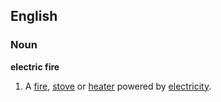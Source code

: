 ==English==
===Noun===
'''electric fire'''
#A [[fire]], [[stove]] or [[heater]] powered by [[electricity]].